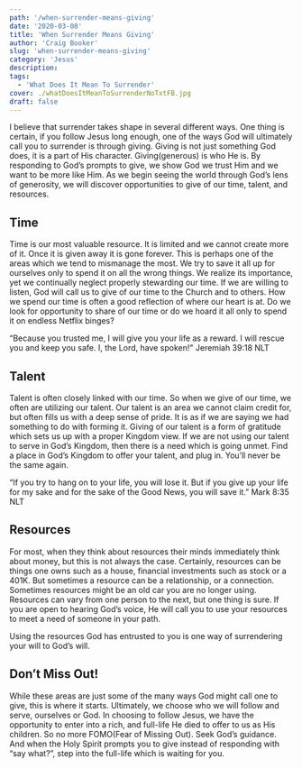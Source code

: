 ```yaml
---
path: '/when-surrender-means-giving'
date: '2020-03-08'
title: 'When Surrender Means Giving'
author: 'Craig Booker'
slug: 'when-surrender-means-giving'
category: 'Jesus'
description:
tags:
  - 'What Does It Mean To Surrender'
cover: ./whatDoesItMeanToSurrenderNoTxtFB.jpg
draft: false
---
```


I believe that surrender takes shape in several different ways. One thing is certain, if you follow Jesus long enough, one of the ways God will ultimately call you to surrender is through giving. Giving is not just something God does, it is a part of His character. Giving(generous) is who He is. By responding to God’s prompts to give, we show God we trust Him and we want to be more like Him. As we begin seeing the world through God’s lens of generosity, we will discover opportunities to give of our time, talent, and resources.

## Time

Time is our most valuable resource. It is limited and we cannot create more of it. Once it is given away it is gone forever. This is perhaps one of the areas which we tend to mismanage the most. We try to save it all up for ourselves only to spend it on all the wrong things. We realize its importance, yet we continually neglect properly stewarding our time. If we are willing to listen, God will call us to give of our time to the Church and to others. How we spend our time is often a good reflection of where our heart is at. Do we look for opportunity to share of our time or do we hoard it all only to spend it on endless Netflix binges?

“Because you trusted me, I will give you your life as a reward. I will rescue you and keep you safe. I, the Lord, have spoken!"
‭‭Jeremiah‬ ‭39:18‬ ‭NLT‬‬

## Talent

Talent is often closely linked with our time. So when we give of our time, we often are utilizing our talent. Our talent is an area we cannot claim credit for, but often fills us with a deep sense of pride. It is as if we are saying we had something to do with forming it. Giving of our talent is a form of gratitude which sets us up with a proper Kingdom view. If we are not using our talent to serve in God’s Kingdom, then there is a need which is going unmet. Find a place in God’s Kingdom to offer your talent, and plug in. You’ll never be the same again.

“If you try to hang on to your life, you will lose it. But if you give up your life for my sake and for the sake of the Good News, you will save it.”
‭‭Mark‬ ‭8:35‬ ‭NLT‬‬

## Resources

For most, when they think about resources their minds immediately think about money, but this is not always the case. Certainly, resources can be things one owns such as a house, financial investments such as stock or a 401K. But sometimes a resource can be a relationship, or a connection. Sometimes resources might be an old car you are no longer using. Resources can vary from one person to the next, but one thing is sure. If you are open to hearing God’s voice, He will call you to use your resources to meet a need of someone in your path.

Using the resources God has entrusted to you is one way of surrendering your will to God’s will.

## Don’t Miss Out!

While these areas are just some of the many ways God might call one to give, this is where it starts. Ultimately, we choose who we will follow and serve, ourselves or God. In choosing to follow Jesus, we have the opportunity to enter into a rich, and full-life He died to offer to us as His children. So no more FOMO(Fear of Missing Out). Seek God’s guidance. And when the Holy Spirit prompts you to give instead of responding with “say what?”, step into the full-life which is waiting for you.
